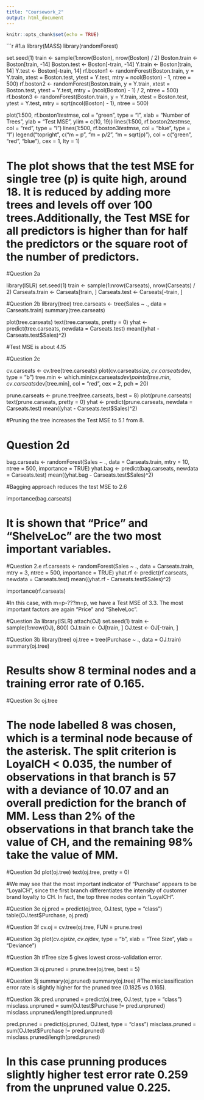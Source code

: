 ---
title: "Coursework_2"
output: html_document
---

```{r setup, include=FALSE}
knitr::opts_chunk$set(echo = TRUE)


```



```{r }  
#1.a
library(MASS)
library(randomForest)
 
set.seed(1)
train <- sample(1:nrow(Boston), nrow(Boston) / 2)
Boston.train <- Boston[train, -14]
Boston.test <- Boston[-train, -14]
Y.train <- Boston[train, 14]
Y.test <- Boston[-train, 14]
rf.boston1 <- randomForest(Boston.train, y = Y.train, xtest = Boston.test, ytest = Y.test, mtry = ncol(Boston) - 1, ntree = 500)
rf.boston2 <- randomForest(Boston.train, y = Y.train, xtest = Boston.test, ytest = Y.test, mtry = (ncol(Boston) - 1) / 2, ntree = 500)
rf.boston3 <- randomForest(Boston.train, y = Y.train, xtest = Boston.test, ytest = Y.test, mtry = sqrt(ncol(Boston) - 1), ntree = 500)

plot(1:500, rf.boston1$test$mse, col = "green", type = "l", xlab = "Number of Trees", ylab = "Test MSE", ylim = c(10, 19))
lines(1:500, rf.boston2$test$mse, col = "red", type = "l")
lines(1:500, rf.boston3$test$mse, col = "blue", type = "l")
legend("topright", c("m = p", "m = p/2", "m = sqrt(p)"), col = c("green", "red", "blue"), cex = 1, lty = 1)

# The plot shows that the test MSE for single tree (p) is quite high, around 18. It is reduced by adding more trees and levels off over 100 trees.Additionally, the Test MSE for all predictors is higher than for half the predictors or the square root of the number of predictors.

#Question 2a

library(ISLR)
set.seed(1)
train <- sample(1:nrow(Carseats), nrow(Carseats) / 2)
Carseats.train <- Carseats[train, ]
Carseats.test <- Carseats[-train, ]

#Question 2b
library(tree)
tree.carseats <- tree(Sales ~ ., data = Carseats.train)
summary(tree.carseats)

plot(tree.carseats)
text(tree.carseats, pretty = 0)
yhat <- predict(tree.carseats, newdata = Carseats.test)
mean((yhat - Carseats.test$Sales)^2)

#Test MSE is about 4.15

#Question 2c

cv.carseats <- cv.tree(tree.carseats)
plot(cv.carseats$size, cv.carseats$dev, type = "b")
tree.min <- which.min(cv.carseats$dev)
points(tree.min, cv.carseats$dev[tree.min], col = "red", cex = 2, pch = 20)

prune.carseats <- prune.tree(tree.carseats, best = 8)
plot(prune.carseats)
text(prune.carseats, pretty = 0)
yhat <- predict(prune.carseats, newdata = Carseats.test)
mean((yhat - Carseats.test$Sales)^2)

#Pruning the tree increases the Test MSE to 5.1 from 8.

# Question 2d
bag.carseats <- randomForest(Sales ~ ., data = Carseats.train, mtry = 10, ntree = 500, importance = TRUE)
yhat.bag <- predict(bag.carseats, newdata = Carseats.test)
mean((yhat.bag - Carseats.test$Sales)^2)

#Bagging approach reduces the test MSE to 2.6

importance(bag.carseats)

# It is shown that "Price" and "ShelveLoc" are the two most important variables.

#Question 2.e
rf.carseats <- randomForest(Sales ~ ., data = Carseats.train, mtry = 3, ntree = 500, importance = TRUE)
yhat.rf <- predict(rf.carseats, newdata = Carseats.test)
mean((yhat.rf - Carseats.test$Sales)^2)

importance(rf.carseats)

#In this case, with m=p-???m=p, we have a Test MSE of 3.3. The most important factors are again "Price" and "ShelveLoc".

#Question 3a
library(ISLR)
attach(OJ)
set.seed(1)
train <- sample(1:nrow(OJ), 800)
OJ.train <- OJ[train, ]
OJ.test <- OJ[-train, ]

#Question 3b
library(tree)
oj.tree = tree(Purchase ~ ., data = OJ.train)
summary(oj.tree)

# Results show 8 terminal nodes and a training error rate of 0.165.

#Question 3c
oj.tree

# The node labelled 8 was chosen, which is a terminal node because of the asterisk. The split criterion is LoyalCH < 0.035, the number of observations in that branch is 57 with a deviance of 10.07 and an overall prediction for the branch of MM. Less than 2% of the observations in that branch take the value of CH, and the remaining 98% take the value of MM.

#Question 3d
plot(oj.tree)
text(oj.tree, pretty = 0)

#We may see that the most important indicator of "Purchase" appears to be "LoyalCH", since the first branch differentiates the intensity of customer brand loyalty to CH. In fact, the top three nodes contain "LoyalCH".

#Question 3e
oj.pred = predict(oj.tree, OJ.test, type = "class")
table(OJ.test$Purchase, oj.pred)

#Question 3f
cv.oj = cv.tree(oj.tree, FUN = prune.tree)

#Question 3g
plot(cv.oj$size, cv.oj$dev, type = "b", xlab = "Tree Size", ylab = "Deviance")

#Question 3h
#Tree size 5 gives lowest cross-validation error.

#Question 3i
oj.pruned = prune.tree(oj.tree, best = 5)

#Question 3j
summary(oj.pruned)
summary(oj.tree)
#The misclassification error rate is slightly higher for the pruned tree (0.1825 vs 0.165).

#Question 3k
pred.unpruned = predict(oj.tree, OJ.test, type = "class")
misclass.unpruned = sum(OJ.test$Purchase != pred.unpruned)
misclass.unpruned/length(pred.unpruned)

pred.pruned = predict(oj.pruned, OJ.test, type = "class")
misclass.pruned = sum(OJ.test$Purchase != pred.pruned)
misclass.pruned/length(pred.pruned)

# In this case prunning produces slightly higher test error rate 0.259 from the unpruned value 0.225.
